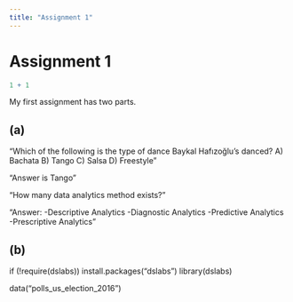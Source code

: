 ```yaml
---
title: "Assignment 1"
---
```


# Assignment 1

```r
1 + 1
```

My first assignment has two parts.

## (a)

"Which of the following is the type of dance Baykal Hafızoğlu's danced? A) Bachata B) Tango C) Salsa D) Freestyle"

"Answer is Tango"

"How many data analytics method exists?"

"Answer: -Descriptive Analytics -Diagnostic Analytics -Predictive Analytics -Prescriptive Analytics"

## (b)

if (!require(dslabs)) install.packages("dslabs") library(dslabs)

data("polls_us_election_2016")
